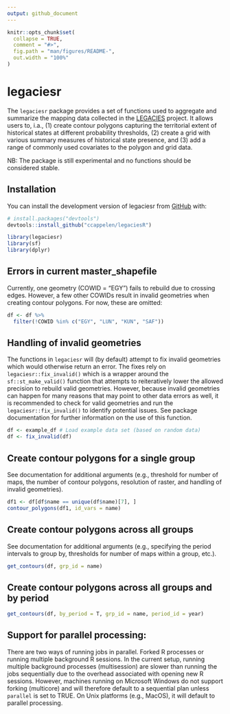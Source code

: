```yaml
---
output: github_document
---
```


<!-- README.md is generated from README.Rmd. Please edit that file -->

```r
knitr::opts_chunk$set(
  collapse = TRUE,
  comment = "#>",
  fig.path = "man/figures/README-",
  out.width = "100%"
)
```

# legaciesr

<!-- badges: start -->

<!-- badges: end -->

The `legaciesr` package provides a set of functions used to aggregate and summarize the mapping data collected in the [LEGACIES](https://www.legacies-project.com) project. It allows users to, i.a., (1) create contour polygons capturing the territorial extent of historical states at different probability thresholds, (2) create a grid with various summary measures of historical state presence, and (3) add a range of commonly used covariates to the polygon and grid data.

NB: The package is still experimental and no functions should be considered stable.

## Installation

You can install the development version of legaciesr from [GitHub](https://github.com/) with:

``` r
# install.packages("devtools")
devtools::install_github("ccappelen/legaciesR")
```


```r
library(legaciesr) 
library(sf) 
library(dplyr)
```

## Errors in current master_shapefile
Currently, one geometry (COWID = "EGY") fails to rebuild due to crossing edges. However, a few other COWIDs result in invalid geometries when creating contour polygons. For now, these are omitted:

```r
df <- df %>% 
  filter(!COWID %in% c("EGY", "LUN", "KUN", "SAF"))
```


## Handling of invalid geometries

The functions in `legaciesr` will (by default) attempt to fix invalid geometries which would otherwise return an error. The fixes rely on `legaciesr::fix_invalid()` which is a wrapper around the `sf::st_make_valid()` function that attempts to reiteratively lower the allowed precision to rebuild valid geometries. However, because invalid geometries can happen for many reasons that may point to other data errors as well, it is recommended to check for valid geometries and run the `legaciesr::fix_invalid()` to identify potential issues. See package documentation for further information on the use of this function.

```r
df <- example_df # Load example data set (based on random data)
df <- fix_invalid(df)

```


## Create contour polygons for a single group

See documentation for additional arguments (e.g., threshold for number of maps, the number of contour polygons, resolution of raster, and handling of invalid geometries).

```r
df1 <- df[df$name == unique(df$name)[7], ]
contour_polygons(df1, id_vars = name)
```

## Create contour polygons across all groups

See documentation for additional arguments (e.g., specifying the period intervals to group by, thresholds for number of maps within a group, etc.).

```r
get_contours(df, grp_id = name)
```

## Create contour polygons across all groups and by period

```r
get_contours(df, by_period = T, grp_id = name, period_id = year)
```

## Support for parallel processing:

There are two ways of running jobs in parallel. Forked R processes or running multiple background R sessions. In the current setup, running multiple background processes (multisession) are slower than running the jobs sequentially due to the overhead associated with opening new R sessions. However, machines running on Microsoft Windows do not support forking (multicore) and will therefore default to a sequential plan unless `parallel` is set to TRUE. On Unix platforms (e.g., MacOS), it will default to parallel processing.
